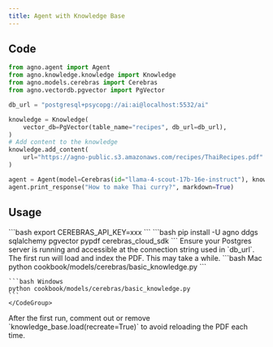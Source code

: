 ```yaml
---
title: Agent with Knowledge Base
---
```


## Code

```python cookbook/models/cerebras/basic_knowledge.py
from agno.agent import Agent
from agno.knowledge.knowledge import Knowledge
from agno.models.cerebras import Cerebras
from agno.vectordb.pgvector import PgVector

db_url = "postgresql+psycopg://ai:ai@localhost:5532/ai"

knowledge = Knowledge(
    vector_db=PgVector(table_name="recipes", db_url=db_url),
)
# Add content to the knowledge
knowledge.add_content(
    url="https://agno-public.s3.amazonaws.com/recipes/ThaiRecipes.pdf"
)

agent = Agent(model=Cerebras(id="llama-4-scout-17b-16e-instruct"), knowledge=knowledge)
agent.print_response("How to make Thai curry?", markdown=True)
```

## Usage

<Steps>
  <Snippet file="create-venv-step.mdx" />

  <Step title="Set your API key">
    ```bash
    export CEREBRAS_API_KEY=xxx
    ```
  </Step>

  <Step title="Install libraries">
    ```bash
    pip install -U agno ddgs sqlalchemy pgvector pypdf cerebras_cloud_sdk
    ```
  </Step>

  <Step title="Start your Postgres server">
    Ensure your Postgres server is running and accessible at the connection string used in `db_url`.
  </Step>

  <Step title="Run Agent (first time)">
    The first run will load and index the PDF. This may take a while.
    <CodeGroup>
    ```bash Mac
    python cookbook/models/cerebras/basic_knowledge.py
    ```

    ```bash Windows
    python cookbook/models/cerebras/basic_knowledge.py
    ```
    </CodeGroup>
  </Step>

  <Step title="Subsequent Runs">
    After the first run, comment out or remove `knowledge_base.load(recreate=True)` to avoid reloading the PDF each time.
  </Step>
</Steps>